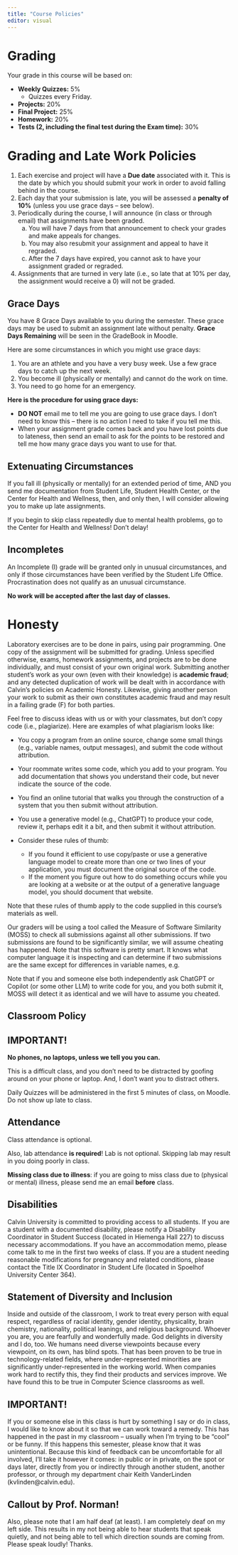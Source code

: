 ```yaml
---
title: "Course Policies"
editor: visual
---
```


# Grading {.unnumbered}

Your grade in this course will be based on:

-   **Weekly Quizzes:** 5%
    -   Quizzes every Friday.
-   **Projects:** 20%
-   **Final Project:** 25%
-   **Homework:** 20%
-   **Tests (2, including the final test during the Exam time):** 30%

# Grading and Late Work Policies {.unnumbered}

1.  Each exercise and project will have a **Due date** associated with it. This is the date by which you should submit your work in order to avoid falling behind in the course.
2.  Each day that your submission is late, you will be assessed a **penalty of 10%** (unless you use grace days -- see below).
3.  Periodically during the course, I will announce (in class or through email) that assignments have been graded.
    a.  You will have 7 days from that announcement to check your grades and make appeals for changes. <!-- // Appeals are made through the GradeBoost Appeal app: https://gradeboost.cs.calvin.edu.  -->
    b.  You may also resubmit your assignment and appeal to have it regraded. <!-- Again, use the GradeBoost Appeal app.  -->
    c.  After the 7 days have expired, you cannot ask to have your assignment graded or regraded.
4.  Assignments that are turned in very late (i.e., so late that at 10% per day, the assignment would receive a 0) will not be graded.

<!-- , but will be given a maximum score of 30%. -->

## Grace Days {.unnumbered}

You have 8 Grace Days available to you during the semester. These grace days may be used to submit an assignment late without penalty. **Grace Days Remaining** will be seen in the GradeBook in Moodle.

Here are some circumstances in which you might use grace days:

1.  You are an athlete and you have a very busy week. Use a few grace days to catch up the next week.
2.  You become ill (physically or mentally) and cannot do the work on time.
3.  You need to go home for an emergency.

**Here is the procedure for using grace days:**

-   **DO NOT** email me to tell me you are going to use grace days. I don't need to know this -- there is no action I need to take if you tell me this.
-   When your assignment grade comes back and you have lost points due to lateness, then send an email to ask for the points to be restored and tell me how many grace days you want to use for that.

## Extenuating Circumstances {.unnumbered}

If you fall ill (physically or mentally) for an extended period of time, AND you send me documentation from Student Life, Student Health Center, or the Center for Health and Wellness, then, and only then, I will consider allowing you to make up late assignments.

::: callout-warning
If you begin to skip class repeatedly due to mental health problems, go to the Center for Health and Wellness! Don't delay!
:::

## Incompletes

An Incomplete (I) grade will be granted only in unusual circumstances, and only if those circumstances have been verified by the Student Life Office. Procrastination does not qualify as an unusual circumstance.

**No work will be accepted after the last day of classes.**

# Honesty {.unnumbered}

Laboratory exercises are to be done in pairs, using pair programming. One copy of the assignment will be submitted for grading. Unless specified otherwise, exams, homework assignments, and projects are to be done individually, and must consist of your own original work. Submitting another student's work as your own (even with their knowledge) is **academic fraud**; and any detected duplication of work will be dealt with in accordance with Calvin's policies on Academic Honesty. Likewise, giving another person your work to submit as their own constitutes academic fraud and may result in a failing grade (F) for both parties.

Feel free to discuss ideas with us or with your classmates, but don’t copy code (i.e., plagiarize). Here are examples of what plagiarism looks like:

-   You copy a program from an online source, change some small things (e.g., variable names, output messages), and submit the code without attribution.

-   Your roommate writes some code, which you add to your program. You add documentation that shows you understand their code, but never indicate the source of the code.

-   You find an online tutorial that walks you through the construction of a system that you then submit without attribution.

-   You use a generative model (e.g., ChatGPT) to produce your code, review it, perhaps edit it a bit, and then submit it without attribution.

-   Consider these rules of thumb:

    -   If you found it efficient to use copy/paste or use a generative language model to create more than one or two lines of your application, you must document the original source of the code.
    -   If the moment you figure out how to do something occurs while you are looking at a website or at the output of a generative language model, you should document that website.

Note that these rules of thumb apply to the code supplied in this course’s materials as well.

Our graders will be using a tool called the Measure of Software Similarity (MOSS) to check all submissions against all other submissions. If two submissions are found to be significantly similar, we will assume cheating has happened. Note that this software is pretty smart. It knows what computer language it is inspecting and can determine if two submissions are the same except for differences in variable names, e.g.

Note that if you and someone else both independently ask ChatGPT or Copilot (or some other LLM) to write code for you, and you both submit it, MOSS will detect it as identical and we will have to assume you cheated.

## Classroom Policy

::: callout-important
## IMPORTANT!

**No phones, no laptops, unless we tell you you can.**
:::

This is a difficult class, and you don't need to be distracted by goofing around on your phone or laptop. And, I don't want you to distract others.

Daily Quizzes will be administered in the first 5 minutes of class, on Moodle. Do not show up late to class.

## Attendance

Class attendance is optional.

Also, lab attendance **is required**! Lab is not optional. Skipping lab may result in you doing poorly in class.

**Missing class due to illness**: if you are going to miss class due to (physical or mental) illness, please send me an email **before** class.

## Disabilities

Calvin University is committed to providing access to all students. If you are a student with a documented disability, please notify a Disability Coordinator in Student Success (located in Hiemenga Hall 227) to discuss necessary accommodations. If you have an accommodation memo, please come talk to me in the first two weeks of class. If you are a student needing reasonable modifications for pregnancy and related conditions, please contact the Title IX Coordinator in Student Life (located in Spoelhof University Center 364).

## Statement of Diversity and Inclusion

Inside and outside of the classroom, I work to treat every person with equal respect, regardless of racial identity, gender identity, physicality, brain chemistry, nationality, political leanings, and religious background. Whoever you are, you are fearfully and wonderfully made. God delights in diversity and I do, too. We humans need diverse viewpoints because every viewpoint, on its own, has blind spots. That has been proven to be true in technology-related fields, where under-represented minorities are significantly under-represented in the working world. When companies work hard to rectify this, they find their products and services improve. We have found this to be true in Computer Science classrooms as well.

::: callout-important
## IMPORTANT!

If you or someone else in this class is hurt by something I say or do in class, I would like to know about it so that we can work toward a remedy. This has happened in the past in my classroom -- usually when I'm trying to be "cool" or be funny. If this happens this semester, please know that it was unintentional. Because this kind of feedback can be uncomfortable for all involved, I’ll take it however it comes: in public or in private, on the spot or days later, directly from you or indirectly through another student, another professor, or through my department chair Keith VanderLinden (kvlinden\@calvin.edu).
:::

::: callout-caution
## Callout by Prof. Norman!

Also, please note that I am half deaf (at least). I am completely deaf on my left side. This results in my not being able to hear students that speak quietly, and not being able to tell which direction sounds are coming from. Please speak loudly! Thanks.
:::
